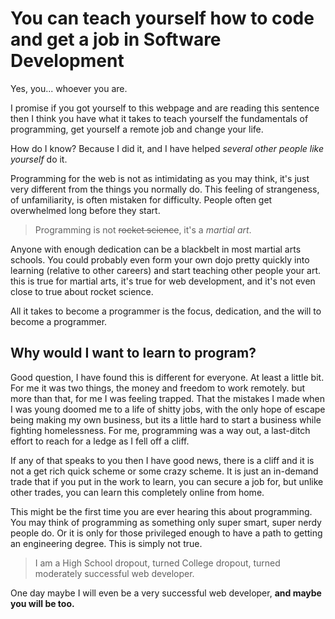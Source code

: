 <Content>

# You can teach yourself how to code and get a job in Software Development

Yes, you... whoever you are.

I promise if you got yourself to this webpage and are reading this sentence then I think you have what it takes to teach yourself the fundamentals of programming, get yourself a remote job and change your life.

How do I know? Because I did it, and I have helped _several other people like yourself_ do it.

Programming for the web is not as intimidating as you may think, it's just very different from the things you normally do. This feeling of strangeness, of unfamiliarity, is often mistaken for difficulty. People often get overwhelmed long before they start.

> Programming is not ~~rocket science~~, it's a _martial art_.

Anyone with enough dedication can be a blackbelt in most martial arts schools. You could probably even form your own dojo pretty quickly into learning (relative to other careers) and start teaching other people your art. this is true for martial arts, it's true for web development, and it's not even close to true about rocket science.

All it takes to become a programmer is the focus, dedication, and the will to become a programmer.

## Why would I want to learn to program?

Good question, I have found this is different for everyone. At least a little bit. For me it was two things, the money and freedom to work remotely. but more than that, for me I was feeling trapped. That the mistakes I made when I was young doomed me to a life of shitty jobs, with the only hope of escape being making my own business, but its a little hard to start a business while fighting homelessness. For me, programming was a way out, a last-ditch effort to reach for a ledge as I fell off a cliff.

If any of that speaks to you then I have good news, there is a cliff and it is not a get rich quick scheme or some crazy scheme. It is just an in-demand trade that if you put in the work to learn, you can secure a job for, but unlike other trades, you can learn this completely online from home.

This might be the first time you are ever hearing this about programming. You may think of programming as something only super smart, super nerdy people do. Or it is only for those privileged enough to have a path to getting an engineering degree. This is simply not true.

> I am a High School dropout, turned College dropout, turned moderately successful web developer.

One day maybe I will even be a very successful web developer, **and maybe you will be too.**

</Content>
